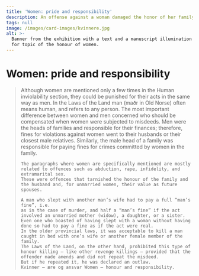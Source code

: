 ```yaml
---
title: 'Women: pride and responsibility'
description: An offense against a woman damaged the honor of her family...
tags: null
image: /images/card-images/kvinnere.jpg
alt: >-
  Banner from the exhibition with a text and a manuscript illumination relevant
  for topic of the honour of women.
---
```



# Women: pride and responsibility

<Blockquote
    quote='“If a woman has a husband, he takes over his wife’s claim.”'
    footer='Human Inviolability section, chapter 30' />



<Container stil="initial side">
    Although women are mentioned only a few times in the Human inviolability section, they could be punished for their acts in the same way as men. 
    In the Laws of the Land man (maðr in Old Norse) often means human, and refers to any person. 
    The most important difference between women and men concerned who should be compensated when women were subjected to misdeeds. 
    Men were the heads of families and responsible for their finances; therefore, fines for violations against women went to their husbands or their closest male relatives. 
    Similarly, the male head of a family was responsible for paying fines for crimes committed by women in the family. 
    
    The paragraphs where women are specifically mentioned are mostly related to offences such as abduction, rape, infidelity, and extramarital sex. 
    These were offences that tarnished the honour of the family and the husband and, for unmarried women, their value as future spouses. 
    
    A man who slept with another man’s wife had to pay a full “man’s fine”, i.e. 
    as in the case of murder, and half a “man’s fine” if the act involved an unmarried mother (widow), a daughter, or a sister. 
    Even one who boasted of having slept with a woman without having done so had to pay a fine as if the act were real. 
    In the older provincial laws, it was acceptable to kill a man caught in bed with one’s wife or another female member of the family. 
    The Laws of the Land, on the other hand, prohibited this type of honour killing – like other revenge killings – provided that the offender made amends and did not repeat the misdeed. 
    But if he repeated it, he was declared an outlaw. 
    Kvinner – ære og ansvar Women – honour and responsibility.
</Container>

<Figure
    image="/images/section-buttons/Arvetall1.jpg"
    title="The role of women and their pride is an important issue."
    alt="A manuscription illumination representating a wedding"
>
</Figure>
